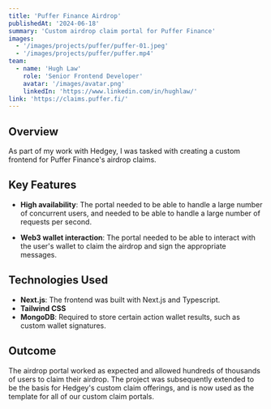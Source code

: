 ---
title: 'Puffer Finance Airdrop'
publishedAt: '2024-06-18'
summary: 'Custom airdrop claim portal for Puffer Finance'
images:
  - '/images/projects/puffer/puffer-01.jpeg'
  - '/images/projects/puffer/puffer.mp4'
team:
  - name: 'Hugh Law'
    role: 'Senior Frontend Developer'
    avatar: '/images/avatar.png'
    linkedIn: 'https://www.linkedin.com/in/hughlaw/'
link: 'https://claims.puffer.fi/'
---

## Overview

As part of my work with Hedgey, I was tasked with creating a custom frontend for Puffer Finance's airdrop claims.

## Key Features

- **High availability**: The portal needed to be able to handle a large number of concurrent users, and needed to be able to handle a large number of requests per second.

- **Web3 wallet interaction**: The portal needed to be able to interact with the user's wallet to claim the airdrop and sign the appropriate messages.

## Technologies Used

- **Next.js**: The frontend was built with Next.js and Typescript.
- **Tailwind CSS**
- **MongoDB**: Required to store certain action wallet results, such as custom wallet signatures.

## Outcome

The airdrop portal worked as expected and allowed hundreds of thousands of users to claim their airdrop. The project was subsequently extended to be the basis for Hedgey's custom claim offerings, and is now used as the template for all of our custom claim portals.
